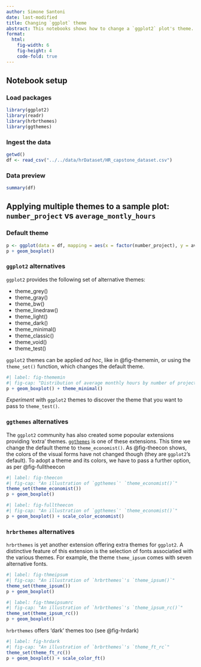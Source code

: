 ```yaml
---
author: Simone Santoni
date: last-modified
title: Changing `ggplot` theme
abstract: This notebooks shows how to change a `ggplot2` plot's theme. It considers both the built-in themes in `ggplot2` and some 'extra' themes available in `ggplot2` extensions.
format: 
  html:
    fig-width: 6
    fig-height: 4
    code-fold: true
---
```


## Notebook setup

### Load packages

```r
library(ggplot2)
library(readr)
library(hrbrthemes)
library(ggthemes)
```
### Ingest the data

```r
getwd()
df <- read_csv("../../data/hrDataset/HR_capstone_dataset.csv")
```

### Data preview

```r
summary(df)
```

## Applying multiple themes to a sample plot: `number_project` vs `average_montly_hours`

### Default theme

```r
p <- ggplot(data = df, mapping = aes(x = factor(number_project), y = average_montly_hours, colour = salary))
p + geom_boxplot()
```

### `ggplot2` alternatives

`ggplot2` provides the following set of alternative themes:

+ theme_grey() 
+ theme_gray() 
+ theme_bw() 
+ theme_linedraw() 
+ theme_light() 
+ theme_dark() 
+ theme_minimal() 
+ theme_classic() 
+ theme_void() 
+ theme_test()

`ggplot2` themes can be applied *ad hoc*, like in @fig-thememin, or using the `theme_set()` function, which changes the default theme.

```r
#| label: fig-thememin
#| fig-cap: "Distribution of average monthly hours by number of projects and salary level"
p + geom_boxplot() + theme_minimal()
```

*Experiment* with `ggplot2` themes to discover the theme that you want to pass to `theme_test()`.

### `ggthemes` alternatives

The `ggplot2` community has also created some popoular extensions providing 'extra' themes. [`ggthemes`](https://github.com/jrnold/ggthemes) is one of these extensions. This time we change the default theme to `theme_economist()`. As @fig-theecon shows, the colors of the visual forms have not changed though (they are `ggplot2`'s default). To adopt a theme and its colors, we have to pass a further option, as per @fig-fulltheecon

```r
#| label: fig-theecon
#| fig-cap: "An illustration of `ggthemes`' `theme_economist()`"
theme_set(theme_economist())
p + geom_boxplot()
```

```r
#| label: fig-fulltheecon 
#| fig-cap: "An illustration of `ggthemes`' `theme_economist()`"
p + geom_boxplot() + scale_color_economist()
```

### `hrbrthemes` alternatives

`hrbrthemes` is yet another extension offering extra themes for `ggplot2`. A distinctive feature of this extension is the selection of fonts associatied with the various themes. For example, the theme `theme_ipsum` comes with seven alternative fonts.


```r
#| label: fig-thmeipsum
#| fig-cap: "An illustration of `hrbrthemes`'s `theme_ipsum()`"
theme_set(theme_ipsum())
p + geom_boxplot()
```

```r
#| label: fig-thmeipsumrc
#| fig-cap: "An illustration of `hrbrthemes`'s `theme_ipsum_rc()`"
theme_set(theme_ipsum_rc())
p + geom_boxplot()
```

`hrbrthemes` offers 'dark' themes too (see @fig-hrdark)

```r
#| label: fig-hrdark
#| fig-cap: "An illustration of `brbrthemes`'s `theme_ft_rc`"
theme_set(theme_ft_rc())
p + geom_boxplot() + scale_color_ft()
```
